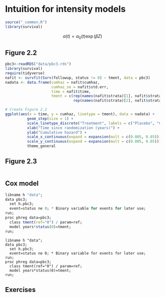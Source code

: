 # Intuition for intensity models

```r
source("_common.R")
library(survival)
```

$$\alpha(t)=\alpha_0(t)\exp(\beta Z)$$

<!-- ## Hazard models for homogeneous groups {#homogeneous-groups} -->

## Figure 2.2 {#fig2-2 .unnumbered}

```r
pbc3<-readRDS("data/pbc3.rds")
library(survival)
require(tidyverse)
nafit <- survfit(Surv(followup, status != 0) ~ tment, data = pbc3)
nadata <- data.frame(cumhaz = nafit$cumhaz, 
                     cumhaz_se = nafit$std.err, 
                     time = nafit$time, 
                     tment = c(rep(names(nafit$strata)[1], nafit$strata[1]), 
                               rep(names(nafit$strata)[2], nafit$strata[2])))

# Create Figure 2.2
ggplot(aes(x = time, y = cumhaz, linetype = tment), data = nadata) + 
          geom_step(size = 1) + 
          scale_linetype_discrete("Treatment", labels = c("Placebo", "CyA")) + 
          xlab("Time since randomization (years)") + 
          ylab("Cumulative hazard") + 
          scale_x_continuous(expand = expansion(mult = c(0.005, 0.05)), ) + 
          scale_y_continuous(expand = expansion(mult = c(0.005, 0.05))) +
          theme_general

```

<!-- ### Piece-wise constant hazards -->

## Figure 2.3 {#fig2-3 .unnumbered}

```r
```

## Cox model {#cox-models .unnumbered}

```r
libname h "data";
data pbc3;
  set h.pbc3;
  event=status ne 0; * Binary variable for events for later use;
run;
proc phreg data=pbc3;
  class tment(ref="0") / param=ref;
  model years*status(0)=tment;
run;
```

```sas
libname h "data";
data pbc3;
  set h.pbc3;
  event=status ne 0; * Binary variable for events for later use;
run;
proc phreg data=pbc3;
  class tment(ref="0") / param=ref;
  model years*status(0)=tment;
run;
```

## Exercises
